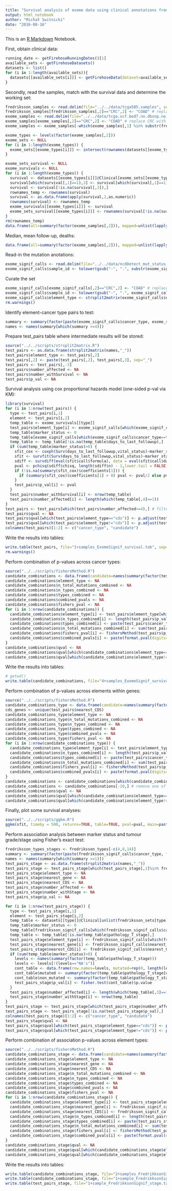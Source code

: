 ```yaml
---
title: "Survival analysis of exome data using clinical annotations from TCGA for Malene"
output: html_notebook
author: "Michał Switnicki"
date: "2016-08-16"
---
```

This is an [R Markdown](http://rmarkdown.rstudio.com) Notebook.

First, obtain clinical data:
```r
running_date <- getFirehoseRunningDates()[1]
available_sets <- getFirehoseDatasets()
datasets <- list()
for (i in 1:length(available_sets)){
  datasets[[available_sets[i]]] <- getFirehoseData(dataset=available_sets[i], runDate=running_date, forceDownload = TRUE, Clinic=TRUE)
}
```
Secondly, read the samples, match with the survival data and determine the working set:
```r
fredriksson_samples <- read.delim(file="../../data/tcga505.samples", sep="\t", col.names = c("sample_id", "cancer_type"), stringsAsFactors = F, header=FALSE)
fredriksson_samples[fredriksson_samples[,2]=="CRC",2] <- "COAD" # replace CRC with updated TCGA symbol - COAD
exome_samples <- read.delim(file="../../data/tcga.vcf.bed7.no.dbsnp.no.multalt.mut.type.sort.indel.changed.samples", sep="\t", col.names = c("sample_id", "cancer_type"), stringsAsFactors = F, header=FALSE)
exome_samples[exome_samples[,2]=="CRC",2] <- "COAD" # replace CRC with updated TCGA symbol - COAD
exome_samples <- exome_samples[-which(exome_samples[,1] %in% substr(fredriksson_samples[,1], 1,12)),] # subtract the already analysed Fredriksson samples

exome_types <- levels(factor(exome_samples[,2]))
exome_sets <- NULL
for (i in 1:length(exome_types)) {
  exome_sets[[exome_types[i]]] <- intersect(rownames(datasets[[exome_types[i]]]@Clinical), tolower(gsub("-", ".", exome_samples[exome_samples[,2]==exome_types[i],1])))
}

exome_sets_survival <- NULL
exome_survivals <- NULL
for (i in 1:length(exome_types)) {
  survival <- datasets[[exome_types[i]]]@Clinical[exome_sets[[exome_types[i]]],3:5]
  survival[which(survival[,1]==1),3] <- survival[which(survival[,1]==1),2]
  survival <- survival[!is.na(survival[,3]),]
  rownames_temp <- rownames(survival)
  survival <- as.data.frame(apply(survival,2,as.numeric))
  rownames(survival) <- rownames_temp
  exome_survivals[[exome_types[i]]] <- survival
  exome_sets_survival[[exome_types[i]]] <- rownames(survival[!is.na(survival[,3]),])
}
rm(rownames_temp)
data.frame(all=summary(factor(exome_samples[,2])), mapped=unlist(lapply(exome_sets, length)), with_survival_data=unlist(lapply(exome_sets_survival, length)))
```
Median, mean follow-up, deaths:
```r
data.frame(all=summary(factor(exome_samples[,2])), mapped=unlist(lapply(exome_sets, length)), with_survival_data=unlist(lapply(exome_sets_survival, length)), median_follow_up=trunc(unlist(lapply(exome_survivals, function(x) median(as.numeric(x[,3]))))), mean_follow_up=trunc(unlist(lapply(exome_survivals, function(x) mean(as.numeric(x[,3]))))), alive=unlist(lapply(exome_survivals, FUN=function(x) sum(x$vital_status))))
```
Read-in the mutation anotations:
```r
exome_signif_calls <- read.delim(file="../../data/ncdDetect_mut_status_TCGA.txt", sep="\t", col.names = c("sample_id", "cancer_type", "element_ID"), stringsAsFactors = F, header=FALSE)
exome_signif_calls$sample_id <- tolower(gsub("-", ".", substr(exome_signif_calls$sample_id, 1, 12)))
```
Curate the set
```r
exome_signif_calls[exome_signif_calls[,2]=="CRC",2] <- "COAD" # replace CRC with updated TCGA symbol - COAD
exome_signif_calls$sample_id <- tolower(gsub("-", ".", exome_signif_calls$sample_id))
exome_signif_calls$element_type <- strsplit2matrix(exome_signif_calls$element_ID,"_")[,1]
rm.warnings()
```
Identify element-cancer type pairs to test:
```r
summary <- summary(factor(paste(exome_signif_calls$cancer_type, exome_signif_calls$element_ID, sep="_")), maxsum=nrow(exome_signif_calls))
names <- names(summary[which(summary >=4)])
```
Prepare test_pairs table where intermediate results will be stored:
```r
source("../../scripts/strsplit2matrix.R")
test_pairs <- as.data.frame(strsplit2matrix(names,"_"))
test_pairs$element_type <- test_pairs[,2]
test_pairs[,2] <- paste(test_pairs[,2], test_pairs[,3], sep="_")
test_pairs <- test_pairs[,-3]
test_pairs$number_affected <- NA
test_pairs$number_withSurvival <- NA
test_pairs$p_val <- NA
```
Survival analysis using cox proportional hazards model (one-sided p-val via KM):
```r
library(survival)
for (i in 1:nrow(test_pairs)) {
  type <- test_pairs[i,1]
  element <- test_pairs[i,2]
  temp_table <- exome_survivals[[type]]
  test_pairs$element_type[i] <- exome_signif_calls[which(exome_signif_calls$cancer_type==type & exome_signif_calls$element_ID==element)[1],"element_type"]
  temp_table$marker_status <- 0
  temp_table[exome_signif_calls[which(exome_signif_calls$cancer_type==type & exome_signif_calls$element_ID==element),"sample_id"],"marker_status"] <- 1
  temp_table <- temp_table[!is.na(temp_table$days_to_last_followup),]
  if (sum(temp_table$marker_status)>0) {
    sfit_cox <- coxph(Surv(days_to_last_followup,vital_status)~marker_status, data=temp_table)
    sfit <- survfit(Surv(days_to_last_followup,vital_status)~marker_status, data=temp_table)
    sdiff <- survdiff(eval(sfit$call$formula), data = eval(sfit$call$data))
    pval <- pchisq(sdiff$chisq, length(sdiff$n) - 1,lower.tail = FALSE)
    if (!is.na(summary(sfit_cox)$coefficients[1])) {
      if (summary(sfit_cox)$coefficients[1] > 0) pval <- pval/2 else pval <- 1-(pval/2)
    }
    test_pairs$p_val[i] <- pval
  }
  test_pairs$number_withSurvival[i] <- nrow(temp_table)
  test_pairs$number_affected[i] <- length(which(temp_table[,4]==1))
}
test_pairs <- test_pairs[which(test_pairs$number_affected>=4),] # filter likely non-robust results
test_pairs$qval <- NA
test_pairs$qval[which(test_pairs$element_type=="cds")] <- p.adjust(test_pairs$p_val[which(test_pairs$element_type=="cds")], method="BH")
test_pairs$qval[which(test_pairs$element_type!="cds")] <- p.adjust(test_pairs$p_val[which(test_pairs$element_type!="cds")], method="BH")
colnames(test_pairs)[1:2] <- c("cancer_type", "candidate")
```
Write the results into tables:
```r
write.table(test_pairs, file="1+samples_ExomeSignif_survival.tab", sep="\t", quote=FALSE)
rm.warnings()
```
Perform combination of p-values across cancer types:
```r
source("../../scripts/fishersMethod.R")
candidate_combinations <- data.frame(candidate=names(summary(factor(test_pairs$candidate), maxsum=nrow(test_pairs))))
candidate_combinations$element_type <- NA
candidate_combinations$n_total_mutations_combined <- NA
candidate_combinations$n_types_combined <- NA
candidate_combinations$types_combined <- NA
candidate_combinations$combined_pvals <- NA
candidate_combinations$fishers_pval <- NA
for (i in 1:nrow(candidate_combinations)) {
  candidate_combinations$element_type[i] <- test_pairs$element_type[which(test_pairs$candidate==candidate_combinations$candidate[i])[1]]
  candidate_combinations$n_types_combined[i] <- length(test_pairs$p_val[which(test_pairs$candidate==candidate_combinations$candidate[i])])
  candidate_combinations$types_combined[i] <- paste(test_pairs$cancer_type[which(test_pairs$candidate==candidate_combinations$candidate[i])],collapse=";")
  candidate_combinations$n_total_mutations_combined[i] <- sum(test_pairs$number_affected[which(test_pairs$candidate==candidate_combinations$candidate[i])])
  candidate_combinations$fishers_pval[i] <- fishersMethod(test_pairs$p_val[which(test_pairs$candidate==candidate_combinations$candidate[i])])
  candidate_combinations$combined_pvals[i] <- paste(format.pval(digits=3,test_pairs$p_val[which(test_pairs$candidate==candidate_combinations$candidate[i])]), collapse=";")
}
candidate_combinations$qval <- NA
candidate_combinations$qval[which(candidate_combinations$element_type=="cds")] <- p.adjust(candidate_combinations$fishers_pval[which(candidate_combinations$element_type=="cds")], method="BH")
candidate_combinations$qval[which(candidate_combinations$element_type!="cds")] <- p.adjust(candidate_combinations$fishers_pval[which(candidate_combinations$element_type!="cds")], method="BH")
```
Write the results into tables:
```r
# getwd()
write.table(candidate_combinations, file="4+samples_ExomeSignif_survival_acrossTypesCombinations_Malenes.tab", sep="\t", quote=FALSE)
```
Perform combination of p-values across elements within genes:
```r
source("../../scripts/fishersMethod.R")
candidate_combinations_type <- data.frame(candidate=names(summary(factor(test_pairs$candidate))))
cds_genes <- unique(test_pairs$nearest_CDS)
candidate_combinations_type$element_type <- NA
candidate_combinations_type$n_total_mutations_combined <- NA
candidate_combinations_type$n_types_combined <- NA
candidate_combinations_type$types_combined <- NA
candidate_combinations_type$combined_pvals <- NA
candidate_combinations_type$fishers_pval <- NA
for (i in 1:nrow(candidate_combinations_type)) {
  candidate_combinations_type$element_type[i] <- test_pairs$element_type[which(test_pairs$candidate==candidate_combinations$candidate[i])[1]]
  candidate_combinations$n_types_combined[i] <- length(test_pairs$p_val[which(test_pairs$candidate==candidate_combinations$candidate[i])])
  candidate_combinations$types_combined[i] <- paste(test_pairs$cancer_type[which(test_pairs$candidate==candidate_combinations$candidate[i])],collapse=";")
  candidate_combinations$n_total_mutations_combined[i] <- sum(test_pairs$number_affected[which(test_pairs$candidate==candidate_combinations$candidate[i])])
  candidate_combinations$fishers_pval[i] <- fishersMethod(test_pairs$p_val[which(test_pairs$candidate==candidate_combinations$candidate[i])])
  candidate_combinations$combined_pvals[i] <- paste(format.pval(digits=3,test_pairs$p_val[which(test_pairs$candidate==candidate_combinations$candidate[i])]), collapse=";")
}
candidate_combinations <- candidate_combinations[which(candidate_combinations$n_types_combined>1),]
candidate_combinations <- candidate_combinations[-10,] # remove one of TERT elements manually for now
candidate_combinations$qval <- NA
candidate_combinations$qval[which(candidate_combinations$element_type=="cds")] <- p.adjust(candidate_combinations$fishers_pval[which(candidate_combinations$element_type=="cds")], method="BH")
candidate_combinations$qval[which(candidate_combinations$element_type!="cds")] <- p.adjust(candidate_combinations$fishers_pval[which(candidate_combinations$element_type!="cds")], method="BH")

```
Finally, plot some survival analyses:
```r
source("../../scripts/ggkm.R")
ggkm(sfit, timeby = 500, returns=TRUE, table=TRUE, pval=pval, main=paste(test_pairs[i,2], "\r\n",test_pairs[i,1], sep=""), ticks=TRUE, temp_table=temp_table)
```

Perform association analysis between marker status and tumour grade/stage using Fisher's exact test:
```r
fredriksson_types_stages <- fredriksson_types[-c(4,8,14)]
summary <- summary(factor(paste(fredriksson_signif_calls$cancer_type, fredriksson_signif_calls$element_ID, sep="_")), maxsum=nrow(fredriksson_signif_calls))
names <- names(summary[which(summary >=1)])
test_pairs_stage <- as.data.frame(strsplit2matrix(names,"_"))
test_pairs_stage <- test_pairs_stage[which(test_pairs_stage[,1]%in% fredriksson_types_stages),]
test_pairs_stage$element_type <- NA
test_pairs_stage$nearest_gene <- NA
test_pairs_stage$nearest_CDS <- NA
test_pairs_stage$number_affected <- NA
test_pairs_stage$number_withStage <- NA
test_pairs_stage$p_val <- NA

for (i in 1:nrow(test_pairs_stage)) {
  type <- test_pairs_stage[i,1]
  element <- test_pairs_stage[i,2]
  temp_table <- datasets[[type]]@Clinical[unlist(fredriksson_sets[type]),c("pathology_T_stage","pathologic_stage")]
  temp_table$marker_status <- 0
  temp_table[fredriksson_signif_calls[which(fredriksson_signif_calls$cancer_type==type & fredriksson_signif_calls$element_ID==element),1],"marker_status"] <- 1
  temp_table <- temp_table[!is.na(temp_table$pathology_T_stage),]
  test_pairs_stage$element_type[i] <- fredriksson_signif_calls[which(fredriksson_signif_calls$cancer_type==type & fredriksson_signif_calls$element_ID==element)[1],4]
  test_pairs_stage$nearest_gene[i] <- fredriksson_signif_calls$nearest_gene[which(fredriksson_signif_calls$element_ID==element)[1]]
  test_pairs_stage$nearest_CDS[i] <- fredriksson_signif_calls$nearest_CDS[which(fredriksson_signif_calls$element_ID==element)[1]]
  if (sum(temp_table$marker_status)>0) {
    levels <- names(summary(factor(temp_table$pathology_T_stage)))
    levels <- levels[!(levels=="NA's")]
    cont_table <- data.frame(row.names=levels, mutated=rep(0, length(levels)), non_mutated=rep(0, length(levels)))
    cont_table$mutated <- summary(factor(temp_table$pathology_T_stage[which(temp_table[,3]==1)], levels=levels, ordered=T))
    cont_table$non_mutated <- summary(factor(temp_table$pathology_T_stage[which(temp_table[,3]==0)], levels=levels, ordered=T))
    test_pairs_stage$p_val[i] <- fisher.test(cont_table)$p.value
  }
  test_pairs_stage$number_affected[i] <- length(which(temp_table[,3]==1))
  test_pairs_stage$number_withStage[i] <- nrow(temp_table)
}
test_pairs_stage <- test_pairs_stage[which(test_pairs_stage$number_affected>=2),]
test_pairs_stage <- test_pairs_stage[!is.na(test_pairs_stage$p_val),]
colnames(test_pairs_stage)[1:2] <- c("cancer_type", "candidate")
test_pairs_stage$qval <- NA
test_pairs_stage$qval[which(test_pairs_stage$element_type=="cds")] <- p.adjust(test_pairs_stage$p_val[which(test_pairs_stage$element_type=="cds")], method="BH")
test_pairs_stage$qval[which(test_pairs_stage$element_type!="cds")] <- p.adjust(test_pairs_stage$p_val[which(test_pairs_stage$element_type!="cds")], method="BH")
```
Perform combination of association p-values across element types:
```r
source("../../scripts/fishersMethod.R")
candidate_combinations_stage <- data.frame(candidate=names(summary(factor(test_pairs_stage$candidate), maxsum=nrow(test_pairs_stage))))
candidate_combinations_stage$element_type <- NA
candidate_combinations_stage$nearest_gene <- NA
candidate_combinations_stage$nearest_CDS <- NA
candidate_combinations_stage$n_total_mutations_combined <- NA
candidate_combinations_stage$n_types_combined <- NA
candidate_combinations_stage$types_combined <- NA
candidate_combinations_stage$combined_pvals <- NA
candidate_combinations_stage$fishers_pval <- NA
for (i in 1:nrow(candidate_combinations_stage)) {
  candidate_combinations_stage$element_type[i] <- test_pairs_stage$element_type[which(test_pairs_stage$candidate==candidate_combinations_stage$candidate[i])[1]]
  candidate_combinations_stage$nearest_gene[i] <- fredriksson_signif_calls$nearest_gene[which(fredriksson_signif_calls$element_ID==candidate_combinations_stage$candidate[i])[1]]
  candidate_combinations_stage$nearest_CDS[i] <- fredriksson_signif_calls$nearest_CDS[which(fredriksson_signif_calls$element_ID==candidate_combinations_stage$candidate[i])[1]]
  candidate_combinations_stage$n_types_combined[i] <- length(test_pairs_stage$p_val[which(test_pairs_stage$candidate==candidate_combinations_stage$candidate[i])])
  candidate_combinations_stage$types_combined[i] <- paste(test_pairs_stage$cancer_type[which(test_pairs_stage$candidate==candidate_combinations_stage$candidate[i])],collapse=";")
  candidate_combinations_stage$n_total_mutations_combined[i] <- sum(test_pairs_stage$number_affected[which(test_pairs_stage$candidate==candidate_combinations_stage$candidate[i])])
  candidate_combinations_stage$fishers_pval[i] <- fishersMethod(test_pairs_stage$p_val[which(test_pairs_stage$candidate==candidate_combinations_stage$candidate[i])])
  candidate_combinations_stage$combined_pvals[i] <- paste(format.pval(digits=3,test_pairs_stage$p_val[which(test_pairs_stage$candidate==candidate_combinations_stage$candidate[i])]), collapse=";")
}
candidate_combinations_stage$qval <- NA
candidate_combinations_stage$qval[which(candidate_combinations_stage$element_type=="cds")] <- p.adjust(candidate_combinations_stage$fishers_pval[which(candidate_combinations_stage$element_type=="cds")], method="BH")
candidate_combinations_stage$qval[which(candidate_combinations_stage$element_type!="cds")] <- p.adjust(candidate_combinations_stage$fishers_pval[which(candidate_combinations_stage$element_type!="cds")], method="BH")

```
Write the results into tables:
```r
write.table(candidate_combinations_stage, file="2+samples_FredrikksonSignif_uniqElements_stage_acrossCancTypesCombinations_geneCollapse_.tab", sep="\t", quote=FALSE)
write.table(candidate_combinations_stage, file="1+sample_FredrikksonSignif_stage_acrossCancTypesCombinations.tab", sep="\t", quote=FALSE)
write.table(test_pairs_stage, file="1+sample_FredrikksonSignif_stage.tab", sep="\t", quote=FALSE)
```

